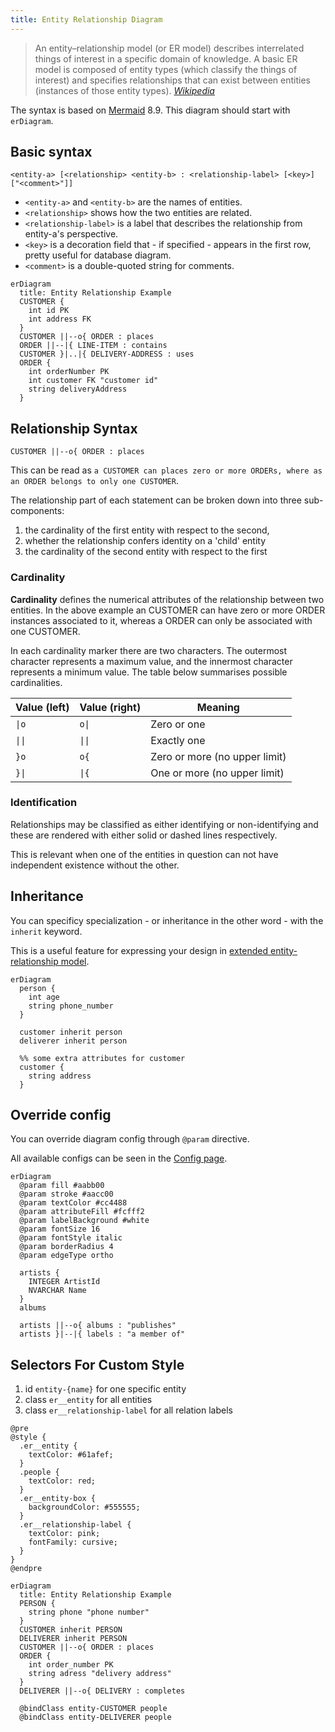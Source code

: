 ```yaml
---
title: Entity Relationship Diagram
---
```


> An entity–relationship model (or ER model) describes interrelated things of interest in a specific domain of knowledge. A basic ER model is composed of entity types (which classify the things of interest) and specifies relationships that can exist between entities (instances of those entity types).
> <cite><a href="https://en.wikipedia.org/wiki/Entity%E2%80%93relationship_model">Wikipedia</a></cite>

The syntax is based on [Mermaid](https://mermaid-js.github.io/mermaid/#/entityRelationshipDiagram) 8.9. This diagram should start with `erDiagram`.

## Basic syntax

```text
<entity-a> [<relationship> <entity-b> : <relationship-label> [<key>] ["<comment>"]]
```

- `<entity-a>` and `<entity-b>` are the names of entities.
- `<relationship>` shows how the two entities are related.
- `<relationship-label>` is a label that describes the relationship from entity-a's perspective.
- `<key>` is a decoration field that - if specified - appears in the first row, pretty useful for database diagram.
- `<comment>` is a double-quoted string for comments.

```pintora play
erDiagram
  title: Entity Relationship Example
  CUSTOMER {
    int id PK
    int address FK
  }
  CUSTOMER ||--o{ ORDER : places
  ORDER ||--|{ LINE-ITEM : contains
  CUSTOMER }|..|{ DELIVERY-ADDRESS : uses
  ORDER {
    int orderNumber PK
    int customer FK "customer id"
    string deliveryAddress
  }
```

## Relationship Syntax

```text
CUSTOMER ||--o{ ORDER : places
```

This can be read as `a CUSTOMER can places zero or more ORDERs, where as an ORDER belongs to only one CUSTOMER`.

The relationship part of each statement can be broken down into three sub-components:

1. the cardinality of the first entity with respect to the second,
2. whether the relationship confers identity on a 'child' entity
3. the cardinality of the second entity with respect to the first

### Cardinality

**Cardinality** defines the numerical attributes of the relationship between two entities. In the above example an CUSTOMER can have zero or more ORDER instances associated to it, whereas a ORDER can only be associated with one CUSTOMER.

In each cardinality marker there are two characters. The outermost character represents a maximum value, and the innermost character represents a minimum value. The table below summarises possible cardinalities.

| Value (left) | Value (right) | Meaning                       |
|--------------|---------------|-------------------------------|
| `\|o`        | `o\|`         | Zero or one                   |
| `\|\|`       | `\|\|`        | Exactly one                   |
| `}o`         | `o{`          | Zero or more (no upper limit) |
| `}\|`        | `\|{`         | One or more (no upper limit)  |

### Identification

Relationships may be classified as either identifying or non-identifying and these are rendered with either solid or dashed lines respectively.

This is relevant when one of the entities in question can not have independent existence without the other.

## Inheritance

You can specificy specialization - or inheritance in the other word - with the `inherit` keyword.

This is a useful feature for expressing your design in [extended entity-relationship model](https://en.wikipedia.org/wiki/Enhanced_entity%E2%80%93relationship_model).

```pintora play
erDiagram
  person {
    int age
    string phone_number
  }

  customer inherit person
  deliverer inherit person

  %% some extra attributes for customer
  customer {
    string address
  }
```

## Override config

You can override diagram config through `@param` directive.

All available configs can be seen in the [Config page](../configuration/config.md#er).

```pintora play
erDiagram
  @param fill #aabb00
  @param stroke #aacc00
  @param textColor #cc4488
  @param attributeFill #fcfff2
  @param labelBackground #white
  @param fontSize 16
  @param fontStyle italic
  @param borderRadius 4
  @param edgeType ortho

  artists {
    INTEGER ArtistId
    NVARCHAR Name
  }
  albums

  artists ||--o{ albums : "publishes"
  artists }|--|{ labels : "a member of"
```

## Selectors For Custom Style

1. id `entity-{name}` for one specific entity
2. class `er__entity` for all entities
2. class `er__relationship-label` for all relation labels

```pintora play
@pre
@style {
  .er__entity {
    textColor: #61afef;
  }
  .people {
    textColor: red;
  }
  .er__entity-box {
    backgroundColor: #555555;
  }
  .er__relationship-label {
    textColor: pink;
    fontFamily: cursive;
  }
}
@endpre

erDiagram
  title: Entity Relationship Example
  PERSON {
    string phone "phone number"
  }
  CUSTOMER inherit PERSON
  DELIVERER inherit PERSON
  CUSTOMER ||--o{ ORDER : places
  ORDER {
    int order_number PK
    string adress "delivery address"
  }
  DELIVERER ||--o{ DELIVERY : completes

  @bindClass entity-CUSTOMER people
  @bindClass entity-DELIVERER people
```
